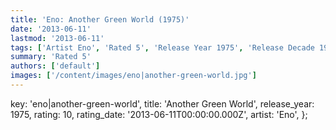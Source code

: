 ```yaml
---
title: 'Eno: Another Green World (1975)'
date: '2013-06-11'
lastmod: '2013-06-11'
tags: ['Artist Eno', 'Rated 5', 'Release Year 1975', 'Release Decade 1970']
summary: 'Rated 5'
authors: ['default']
images: ['/content/images/eno|another-green-world.jpg']
---
```


  key: 'eno|another-green-world',
  title: 'Another Green World',
  release_year: 1975,
  rating: 10,
  rating_date: '2013-06-11T00:00:00.000Z',
  artist: 'Eno',
};

<MusicRating data={data} />
